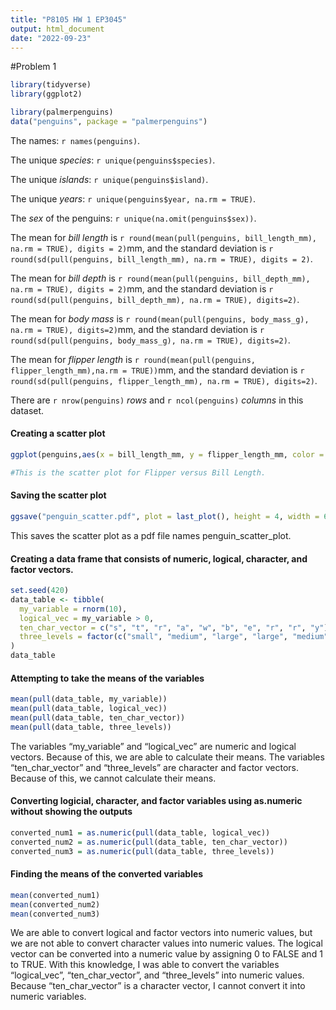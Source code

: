 ```yaml
---
title: "P8105 HW 1 EP3045"
output: html_document
date: "2022-09-23"
---
```


#Problem 1

```r
library(tidyverse)
library(ggplot2)

```

```r
library(palmerpenguins)
data("penguins", package = "palmerpenguins")
```

The names: 
`r names(penguins)`.

The unique *species*: 
`r unique(penguins$species)`.

The unique *islands*: 
`r unique(penguins$island)`.

The unique *years*: 
`r unique(penguins$year, na.rm = TRUE)`.

The *sex* of the penguins: 
`r unique(na.omit(penguins$sex))`.

The mean for *bill length* is `r round(mean(pull(penguins, bill_length_mm), na.rm = TRUE), digits = 2)`mm, and the standard deviation is `r round(sd(pull(penguins, bill_length_mm), na.rm = TRUE), digits = 2)`.

The mean for *bill depth* is `r round(mean(pull(penguins, bill_depth_mm), na.rm = TRUE), digits = 2)`mm, and the standard deviation is `r round(sd(pull(penguins, bill_depth_mm), na.rm = TRUE), digits=2)`.

The mean for *body mass* is `r round(mean(pull(penguins, body_mass_g), na.rm = TRUE), digits=2)`mm, and the standard deviation is `r round(sd(pull(penguins, body_mass_g), na.rm = TRUE), digits=2)`.

The mean for *flipper length* is `r round(mean(pull(penguins, flipper_length_mm),na.rm = TRUE))`mm, and the standard deviation is `r round(sd(pull(penguins, flipper_length_mm), na.rm = TRUE), digits=2)`.

There are `r nrow(penguins)` *rows* and `r ncol(penguins)` *columns* in this dataset.

#### Creating a scatter plot

```r
ggplot(penguins,aes(x = bill_length_mm, y = flipper_length_mm, color = species)) + geom_point() + ggtitle("Flipper Length vs Bill Length")

#This is the scatter plot for Flipper versus Bill Length.
``` 
#### Saving the scatter plot

```r
ggsave("penguin_scatter.pdf", plot = last_plot(), height = 4, width = 6)
```

This saves the scatter plot as a pdf file names penguin_scatter_plot.


#### Creating a data frame that consists of numeric, logical, character, and factor vectors.

```r
set.seed(420)
data_table <- tibble(
  my_variable = rnorm(10),
  logical_vec = my_variable > 0,
  ten_char_vector = c("s", "t", "r", "a", "w", "b", "e", "r", "r", "y"),
  three_levels = factor(c("small", "medium", "large", "large", "medium", "small", "medium", "small", "large", "medium"))
)
data_table
```

#### Attempting to take the means of the variables

```r
mean(pull(data_table, my_variable))
mean(pull(data_table, logical_vec))
mean(pull(data_table, ten_char_vector))
mean(pull(data_table, three_levels))
```

The variables "my_variable" and "logical_vec" are numeric and logical vectors. Because of this, we are able to calculate their means. The variables "ten_char_vector" and "three_levels" are character and factor vectors. Because of this, we cannot calculate their means. 

#### Converting logicial, character, and factor variables using as.numeric without showing the outputs

```r
converted_num1 = as.numeric(pull(data_table, logical_vec))
converted_num2 = as.numeric(pull(data_table, ten_char_vector))
converted_num3 = as.numeric(pull(data_table, three_levels))
```

#### Finding the means of the converted variables

```r
mean(converted_num1)
mean(converted_num2)
mean(converted_num3)
```

We are able to convert logical and factor vectors into numeric values, but we are not able to convert character values into numeric values. The logical vector can be converted into a numeric value by assigning 0 to FALSE and 1 to TRUE. With this knowledge, I was able to convert the variables "logical_vec", "ten_char_vector", and "three_levels" into numeric values. Because "ten_char_vector" is a character vector, I cannot convert it into numeric variables. 